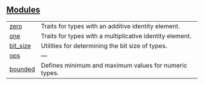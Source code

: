
## [Modules](./core-num-traits-modules)

| | |
|:---|:---|
| [zero](./core-num-traits-zero) | Traits for types with an additive identity element. |
| [one](./core-num-traits-one) | Traits for types with a multiplicative identity element. |
| [bit_size](./core-num-traits-bit_size) | Utilities for determining the bit size of types. |
| [ops](./core-num-traits-ops) | — |
| [bounded](./core-num-traits-bounded) | Defines minimum and maximum values for numeric types. |
